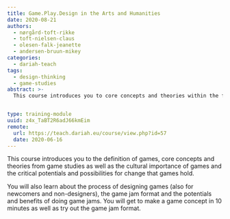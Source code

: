 ```yaml
---
title: Game.Play.Design in the Arts and Humanities
date: 2020-08-21
authors:
  - nørgård-toft-rikke
  - toft-nielsen-claus
  - olesen-falk-jeanette
  - andersen-bruun-mikey
categories:
  - dariah-teach
tags:
  - design-thinking
  - game-studies
abstract: >-
  This course introduces you to core concepts and theories within the field of game studies, game jams and game design.


type: training-module
uuid: z4x_TaBT2R6adJ66kmEim
remote:
  url: https://teach.dariah.eu/course/view.php?id=57
  date: 2020-06-16
---
```


This course introduces you to the definition of games, core concepts and theories from game studies as well as the cultural importance of games and the critical potentials and possibilities for change that games hold.

You will also learn about the process of designing games (also for newcomers and non-designers), the game jam format and the potentials and benefits of doing game jams. You will get to make a game concept in 10 minutes as well as try out the game jam format.

<CTA
  title="Interested in learning more?"
  subtitle="Check out Game.Play.Design in the Arts and Humanities on #dariahTeach"
  url="https://teach.dariah.eu/course/view.php?id=57"
/>
